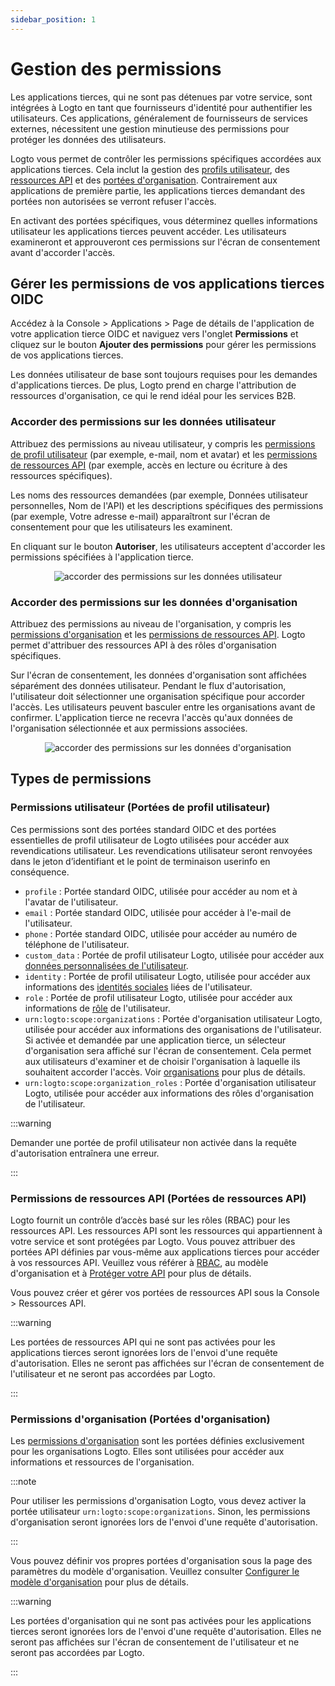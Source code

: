 ```yaml
---
sidebar_position: 1
---
```



# Gestion des permissions

Les applications tierces, qui ne sont pas détenues par votre service, sont intégrées à Logto en tant que fournisseurs d'identité pour authentifier les utilisateurs. Ces applications, généralement de fournisseurs de services externes, nécessitent une gestion minutieuse des permissions pour protéger les données des utilisateurs.

Logto vous permet de contrôler les permissions spécifiques accordées aux applications tierces. Cela inclut la gestion des [profils utilisateur](#user-permissions-user-profile-scopes), des [ressources API](#api-resource-permissions-api-resource-scopes) et des [portées d'organisation](#organization-permissions-organization-scopes). Contrairement aux applications de première partie, les applications tierces demandant des portées non autorisées se verront refuser l'accès.

En activant des portées spécifiques, vous déterminez quelles informations utilisateur les applications tierces peuvent accéder. Les utilisateurs examineront et approuveront ces permissions sur l'écran de consentement avant d'accorder l'accès.

## Gérer les permissions de vos applications tierces OIDC

Accédez à la <CloudLink to="/applications">Console > Applications > Page de détails de l'application</CloudLink> de votre application tierce OIDC et naviguez vers l'onglet **Permissions** et cliquez sur le bouton **Ajouter des permissions** pour gérer les permissions de vos applications tierces.

Les données utilisateur de base sont toujours requises pour les demandes d'applications tierces. De plus, Logto prend en charge l'attribution de ressources d'organisation, ce qui le rend idéal pour les services B2B.

### Accorder des permissions sur les données utilisateur

Attribuez des permissions au niveau utilisateur, y compris les [permissions de profil utilisateur](#user-permissions-user-profile-scopes) (par exemple, e-mail, nom et avatar) et les [permissions de ressources API](#api-resource-permissions-api-resource-scopes) (par exemple, accès en lecture ou écriture à des ressources spécifiques).

Les noms des ressources demandées (par exemple, Données utilisateur personnelles, Nom de l'API) et les descriptions spécifiques des permissions (par exemple, Votre adresse e-mail) apparaîtront sur l'écran de consentement pour que les utilisateurs les examinent.

En cliquant sur le bouton **Autoriser**, les utilisateurs acceptent d'accorder les permissions spécifiées à l'application tierce.

<center>
  <img
    src={GrantPermissionsOfUserData}
    alt="accorder des permissions sur les données utilisateur"
  />
</center>

### Accorder des permissions sur les données d'organisation

Attribuez des permissions au niveau de l'organisation, y compris les [permissions d'organisation](#organization-permissions-organization-scopes) et les [permissions de ressources API](#api-resource-permissions-api-resource-scopes). Logto permet d'attribuer des ressources API à des rôles d'organisation spécifiques.

Sur l'écran de consentement, les données d'organisation sont affichées séparément des données utilisateur. Pendant le flux d'autorisation, l'utilisateur doit sélectionner une organisation spécifique pour accorder l'accès. Les utilisateurs peuvent basculer entre les organisations avant de confirmer. L'application tierce ne recevra l'accès qu'aux données de l'organisation sélectionnée et aux permissions associées.

<center>
  <img
    src={GrantPermissionsOfOrganizationData}
    alt="accorder des permissions sur les données d'organisation"
  />
</center>

## Types de permissions

### Permissions utilisateur (Portées de profil utilisateur)

Ces permissions sont des portées standard OIDC et des portées essentielles de profil utilisateur de Logto utilisées pour accéder aux revendications utilisateur. Les revendications utilisateur seront renvoyées dans le jeton d’identifiant et le point de terminaison userinfo en conséquence.

- `profile` : Portée standard OIDC, utilisée pour accéder au nom et à l'avatar de l'utilisateur.
- `email` : Portée standard OIDC, utilisée pour accéder à l'e-mail de l'utilisateur.
- `phone` : Portée standard OIDC, utilisée pour accéder au numéro de téléphone de l'utilisateur.
- `custom_data` : Portée de profil utilisateur Logto, utilisée pour accéder aux [données personnalisées de l'utilisateur](/user-management/user-data/#custom-data).
- `identity` : Portée de profil utilisateur Logto, utilisée pour accéder aux informations des [identités sociales](/user-management/user-data/#social-identities) liées de l'utilisateur.
- `role` : Portée de profil utilisateur Logto, utilisée pour accéder aux informations de [rôle](/authorization/role-based-access-control/#roles) de l'utilisateur.
- `urn:logto:scope:organizations` : Portée d'organisation utilisateur Logto, utilisée pour accéder aux informations des organisations de l'utilisateur. Si activée et demandée par une application tierce, un sélecteur d'organisation sera affiché sur l'écran de consentement. Cela permet aux utilisateurs d'examiner et de choisir l'organisation à laquelle ils souhaitent accorder l'accès. Voir [organisations](/organizations) pour plus de détails.
- `urn:logto:scope:organization_roles` : Portée d'organisation utilisateur Logto, utilisée pour accéder aux informations des rôles d'organisation de l'utilisateur.

:::warning

Demander une portée de profil utilisateur non activée dans la requête d'autorisation entraînera une erreur.

:::

### Permissions de ressources API (Portées de ressources API)

Logto fournit un contrôle d’accès basé sur les rôles (RBAC) pour les ressources API. Les ressources API sont les ressources qui appartiennent à votre service et sont protégées par Logto. Vous pouvez attribuer des portées API définies par vous-même aux applications tierces pour accéder à vos ressources API. Veuillez vous référer à [RBAC](/authorization/role-based-access-control), au modèle d'organisation et à [Protéger votre API](/authorization/api-resources/protect-your-api/) pour plus de détails.

Vous pouvez créer et gérer vos portées de ressources API sous la <CloudLink to="/api-resources">Console > Ressources API</CloudLink>.

:::warning

Les portées de ressources API qui ne sont pas activées pour les applications tierces seront ignorées lors de l'envoi d'une requête d'autorisation. Elles ne seront pas affichées sur l'écran de consentement de l'utilisateur et ne seront pas accordées par Logto.

:::

### Permissions d'organisation (Portées d'organisation)

Les [permissions d'organisation](/authorization/organization-template/#organization-permission) sont les portées définies exclusivement pour les organisations Logto. Elles sont utilisées pour accéder aux informations et ressources de l'organisation.

:::note

Pour utiliser les permissions d'organisation Logto, vous devez activer la portée utilisateur `urn:logto:scope:organizations`. Sinon, les permissions d'organisation seront ignorées lors de l'envoi d'une requête d'autorisation.

:::

Vous pouvez définir vos propres portées d'organisation sous la page des paramètres du modèle d'organisation. Veuillez consulter [Configurer le modèle d'organisation](/authorization/organization-template/configure-organization-template/) pour plus de détails.

:::warning

Les portées d'organisation qui ne sont pas activées pour les applications tierces seront ignorées lors de l'envoi d'une requête d'autorisation. Elles ne seront pas affichées sur l'écran de consentement de l'utilisateur et ne seront pas accordées par Logto.

:::
